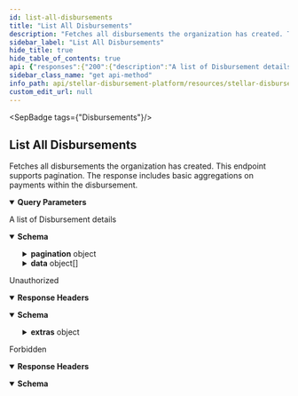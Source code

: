 ```yaml
---
id: list-all-disbursements
title: "List All Disbursements"
description: "Fetches all disbursements the organization has created. This endpoint supports pagination. The response includes basic aggregations on payments within the disbursement."
sidebar_label: "List All Disbursements"
hide_title: true
hide_table_of_contents: true
api: {"responses":{"200":{"description":"A list of Disbursement details","content":{"application/json":{"schema":{"type":"object","properties":{"pagination":{"type":"object","properties":{"next":{"type":"string","example":"?page=3&page_limit=2"},"prev":{"type":"string","example":"?page=1&page_limit=2"},"pages":{"type":"integer","example":8},"total":{"type":"integer","example":16}}},"data":{"type":"array","items":{"type":"object","properties":{"id":{"type":"string","description":"The unique identifier of the disbursement","example":"619da857-8725-4c58-933d-c120a458e0f5"},"name":{"type":"string","description":"The name of the disbursement","example":"Disbursement Name"},"country":{"type":"object","properties":{"code":{"type":"string","description":"Country code in ISO 3166 alpha-3","example":"UKR"},"name":{"type":"string","description":"Country name","example":"Ukraine"},"created_at":{"type":"string","format":"date-time","example":"2023-02-03T10:45:51.000Z"},"updated_at":{"type":"string","format":"date-time","example":"2023-02-03T10:45:51.000Z"}}},"wallet":{"type":"object","properties":{"id":{"type":"string","example":"5ada9ed5-455a-4782-a0ee-160767e0deb1"},"name":{"type":"string","example":"Vibrant Assist"},"homepage":{"type":"string","example":"https://vibrantapp.com"},"sep_10_client_domain":{"type":"string","example":"api-dev.vibrantapp.com"},"deep_link_schema":{"type":"string","example":"https://vibrantapp.com/sdp-dev"},"created_at":{"type":"string","format":"date-time","example":"2023-07-31T20:50:45.648Z"},"updated_at":{"type":"string","format":"date-time","example":"2023-07-31T20:50:45.648Z"}}},"asset":{"type":"object","properties":{"id":{"type":"string","example":"ffaec4b3-46b0-4db4-a4c4-6c3508057705"},"code":{"type":"string","description":"Asset code","example":"USDC"},"issuer":{"type":"string","description":"Asset issuer address","example":"GBBD47IF6LWK7P7MDEVSCWR7DPUWV3NY3DTQEVFL4NAT4AQH3ZLLFLA5"},"created_at":{"type":"string","format":"date-time","example":"2023-02-03T10:45:51.000Z"},"updated_at":{"type":"string","format":"date-time","example":"2023-02-03T10:45:51.000Z"},"deleted_at":{"type":"string","format":"date-time","example":"2023-06-03T10:55:51.000Z"}}},"status":{"description":"The status of the disbursement","example":"READY","type":"string","enum":["DRAFT","READY","STARTED","PAUSED","COMPLETED"]},"verification_field":{"example":"DATE_OF_BIRTH","type":"string","enum":["DATE_OF_BIRTH","PIN","NATIONAL_ID_NUMBER"]},"status_history":{"type":"array","items":{"type":"object","properties":{"user_id":{"type":"string","example":"3f351b9e-ed0f-40fa-a314-14757b42dab1"},"status":{"type":"string","enum":["DRAFT","READY","STARTED","PAUSED","COMPLETED"]},"timestamp":{"type":"string","format":"date-time","example":"2023-02-03T10:45:51.000Z"}}}},"file_name":{"type":"string","example":"disbursement-feb-03-2023.csv"},"created_at":{"type":"string","format":"date-time","example":"2023-02-03T10:45:51.000Z"},"updated_at":{"type":"string","format":"date-time","example":"2023-02-03T10:45:51.000Z"},"total_payments":{"type":"integer","description":"Total number of payments","example":10},"total_payments_sent":{"type":"integer","description":"Total number of successful payments","example":8},"total_payments_failed":{"type":"integer","description":"Total number of failed payments","example":1},"total_payments_remaining":{"type":"integer","description":"Total number of remaining payments","example":1},"amount_disbursed":{"type":"string","description":"The total amount disbursed so far","example":"800.00"},"total_amount":{"type":"string","description":"The total amount to be disbursed","example":"1000.00"},"average_amount":{"type":"string","description":"The average amount per payment","example":"100.00"}}}}},"example":{"pagination":{"next":"/disbursements?page=3&page_limit=1","prev":"/disbursements?page=1&page_limit=1","pages":4,"total":4},"data":{"id":"619da857-8725-4c58-933d-c120a458e0f5","name":"Disbursement Name","country":{"code":"UKR","name":"Ukraine","created_at":"2023-02-03T10:45:51.000Z","updated_at":"2023-02-03T10:45:51.000Z"},"wallet":{"id":"e2de8544-b7e2-40a9-ad40-411f70d5c4bf","name":"Vibrant","homepage":"https://vibrantapp.com"},"asset":{"id":"25923001-508a-4629-9186-c41211b2a3d0","code":"USDC","issuer":"GBBD47IF6LWK7P7MDEVSCWR7DPUWV3NY3DTQEVFL4NAT4AQH3ZLLFLA5"},"status":"READY","verification_field":"DATE_OF_BIRTH","status_history":[{"user_id":null,"status":"DRAFT","timestamp":"2023-02-03T10:45:51.000Z"},{"user_id":"2ec7f1f9-add3-4e6d-9d14-bd8ac5e88872","status":"READY","timestamp":"2023-02-03T10:45:51.000Z"}],"file_name":"disbursement-february-03-2023.csv","created_at":"2023-02-03T10:45:51.000Z","updated_at":"2023-02-03T10:45:51.000Z","total_payments":10,"total_payments_sent":8,"total_payments_failed":1,"total_payments_remaining":1,"amount_disbursed":"800.00","total_amount":"1000.00","average_amount":"100.00"}}}}}},"401":{"description":"Unauthorized","headers":{},"content":{"application/json":{"schema":{"type":"object","properties":{"error":{"type":"string"},"extras":{"type":"object","properties":{"status":{"type":"number"},"message":{"type":"string"}}}},"example":{"error":"Not authorized","extras":{"status":401,"message":"Not authorized"}}},"examples":{"response":{"value":{"error":"Not authorized","extras":{"status":401,"message":"Not authorized"}}}}}}},"403":{"description":"Forbidden","headers":{},"content":{"application/json":{"schema":{"type":"object","properties":{"error":{"type":"string"}},"example":{"error":"Forbidden"}},"examples":{"response":{"value":{"error":"Forbidden"}}}}}}},"operationId":"List All Disbursements","description":"Fetches all disbursements the organization has created. This endpoint supports pagination. The response includes basic aggregations on payments within the disbursement.","tags":["Disbursements"],"parameters":[{"name":"page","in":"query","description":"The page requested.","required":false,"schema":{"type":"number","default":1}},{"name":"page_limit","in":"query","description":"Define how many results will be returned in the response.","required":false,"schema":{"type":"number","default":20}},{"name":"q","in":"query","description":"A search term used to query through the disbursement names.","required":false,"schema":{"type":"string"}},{"name":"status","in":"query","description":"Exact match on the status of the disbursement.","required":false,"example":"DRAFT","schema":{"type":"string","enum":["DRAFT","READY","STARTED","PAUSED","COMPLETED"]}},{"name":"created_at_after","in":"query","description":"Only return disbursements that are created after this date. Format: YYYY-MM-DD","required":false,"example":"2006-01-02","schema":{"type":"string"}},{"name":"created_at_before","in":"query","description":"Only return disbursements that are created before this date. Format: YYYY-MM-DD","required":false,"example":"2006-01-02","schema":{"type":"string"}},{"name":"sort","in":"query","description":"Field used to sort disbursements","required":false,"schema":{"type":"string","enum":["name","created_at"],"default":"created_at"}},{"name":"direction","in":"query","description":"Direction for sorting disbursements.","required":false,"schema":{"type":"string","enum":["asc","desc"],"default":"asc"}}],"security":[{"BearerAuth":[]}],"method":"get","path":"/disbursements","securitySchemes":{"BearerAuth":{"type":"apiKey","name":"Authorization","in":"header","description":"JWT used for authentication, signed with an ES256 private key."}},"info":{"title":"Stellar Disbursement Platform API","version":"","description":"The Stellar Disbursement Platform (SDP) is a tool built for organizations to make bulk payments to a group of recipients over the Stellar network. You can read more about using the SDP [here](https://developers.stellar.org/docs/category/use-the-stellar-disbursement-platform)."},"postman":{"name":"List All Disbursements","description":{"content":"Fetches all disbursements the organization has created. This endpoint supports pagination. The response includes basic aggregations on payments within the disbursement.","type":"text/plain"},"url":{"path":["disbursements"],"host":["{{baseUrl}}"],"query":[{"disabled":false,"description":{"content":"The page requested.","type":"text/plain"},"key":"page","value":""},{"disabled":false,"description":{"content":"Define how many results will be returned in the response.","type":"text/plain"},"key":"page_limit","value":""},{"disabled":false,"description":{"content":"A search term used to query through the disbursement names.","type":"text/plain"},"key":"q","value":""},{"disabled":false,"description":{"content":"Exact match on the status of the disbursement.","type":"text/plain"},"key":"status","value":""},{"disabled":false,"description":{"content":"Only return disbursements that are created after this date. Format: YYYY-MM-DD","type":"text/plain"},"key":"created_at_after","value":""},{"disabled":false,"description":{"content":"Only return disbursements that are created before this date. Format: YYYY-MM-DD","type":"text/plain"},"key":"created_at_before","value":""},{"disabled":false,"description":{"content":"Field used to sort disbursements","type":"text/plain"},"key":"sort","value":""},{"disabled":false,"description":{"content":"Direction for sorting disbursements.","type":"text/plain"},"key":"direction","value":""}],"variable":[]},"header":[{"key":"Accept","value":"application/json"}],"method":"GET","auth":{"type":"apikey","apikey":[{"type":"any","value":"Authorization","key":"key"},{"type":"any","value":"<API Key>","key":"value"},{"type":"any","value":"header","key":"in"}]}}}
sidebar_class_name: "get api-method"
info_path: api/stellar-disbursement-platform/resources/stellar-disbursement-platform-api
custom_edit_url: null
---
```



<SepBadge tags={"Disbursements"}/>


## List All Disbursements



Fetches all disbursements the organization has created. This endpoint supports pagination. The response includes basic aggregations on payments within the disbursement.

<details style={{"marginBottom":"1rem"}} data-collapsed={false} open={true}><summary style={{}}><strong>Query Parameters</strong></summary><div><ul><ParamsItem className={"paramsItem"} param={{"name":"page","in":"query","description":"The page requested.","required":false,"schema":{"type":"number","default":1}}}></ParamsItem><ParamsItem className={"paramsItem"} param={{"name":"page_limit","in":"query","description":"Define how many results will be returned in the response.","required":false,"schema":{"type":"number","default":20}}}></ParamsItem><ParamsItem className={"paramsItem"} param={{"name":"q","in":"query","description":"A search term used to query through the disbursement names.","required":false,"schema":{"type":"string"}}}></ParamsItem><ParamsItem className={"paramsItem"} param={{"name":"status","in":"query","description":"Exact match on the status of the disbursement.","required":false,"example":"DRAFT","schema":{"type":"string","enum":["DRAFT","READY","STARTED","PAUSED","COMPLETED"]}}}></ParamsItem><ParamsItem className={"paramsItem"} param={{"name":"created_at_after","in":"query","description":"Only return disbursements that are created after this date. Format: YYYY-MM-DD","required":false,"example":"2006-01-02","schema":{"type":"string"}}}></ParamsItem><ParamsItem className={"paramsItem"} param={{"name":"created_at_before","in":"query","description":"Only return disbursements that are created before this date. Format: YYYY-MM-DD","required":false,"example":"2006-01-02","schema":{"type":"string"}}}></ParamsItem><ParamsItem className={"paramsItem"} param={{"name":"sort","in":"query","description":"Field used to sort disbursements","required":false,"schema":{"type":"string","enum":["name","created_at"],"default":"created_at"}}}></ParamsItem><ParamsItem className={"paramsItem"} param={{"name":"direction","in":"query","description":"Direction for sorting disbursements.","required":false,"schema":{"type":"string","enum":["asc","desc"],"default":"asc"}}}></ParamsItem></ul></div></details><div><ApiTabs><TabItem label={"200"} value={"200"}><div>

A list of Disbursement details

</div><div><MimeTabs schemaType={"response"}><TabItem label={"application/json"} value={"application/json"}><SchemaTabs><TabItem label={"Schema"} value={"Schema"}><details style={{}} data-collapsed={false} open={true}><summary style={{"textAlign":"left"}}><strong>Schema</strong></summary><div style={{"textAlign":"left","marginLeft":"1rem"}}></div><ul style={{"marginLeft":"1rem"}}><SchemaItem collapsible={true} className={"schemaItem"}><details style={{}}><summary style={{}}><strong>pagination</strong><span style={{"opacity":"0.6"}}> object</span></summary><div style={{"marginLeft":"1rem"}}><SchemaItem collapsible={false} name={"next"} required={false} schemaName={"string"} qualifierMessage={undefined} schema={{"type":"string","example":"?page=3&page_limit=2"}}></SchemaItem><SchemaItem collapsible={false} name={"prev"} required={false} schemaName={"string"} qualifierMessage={undefined} schema={{"type":"string","example":"?page=1&page_limit=2"}}></SchemaItem><SchemaItem collapsible={false} name={"pages"} required={false} schemaName={"integer"} qualifierMessage={undefined} schema={{"type":"integer","example":8}}></SchemaItem><SchemaItem collapsible={false} name={"total"} required={false} schemaName={"integer"} qualifierMessage={undefined} schema={{"type":"integer","example":16}}></SchemaItem></div></details></SchemaItem><SchemaItem collapsible={true} className={"schemaItem"}><details style={{}}><summary style={{}}><strong>data</strong><span style={{"opacity":"0.6"}}> object[]</span></summary><div style={{"marginLeft":"1rem"}}><li><div style={{"fontSize":"var(--ifm-code-font-size)","opacity":"0.6","marginLeft":"-.5rem","paddingBottom":".5rem"}}>Array [</div></li><SchemaItem collapsible={false} name={"id"} required={false} schemaName={"string"} qualifierMessage={undefined} schema={{"type":"string","description":"The unique identifier of the disbursement","example":"619da857-8725-4c58-933d-c120a458e0f5"}}></SchemaItem><SchemaItem collapsible={false} name={"name"} required={false} schemaName={"string"} qualifierMessage={undefined} schema={{"type":"string","description":"The name of the disbursement","example":"Disbursement Name"}}></SchemaItem><SchemaItem collapsible={true} className={"schemaItem"}><details style={{}}><summary style={{}}><strong>country</strong><span style={{"opacity":"0.6"}}> object</span></summary><div style={{"marginLeft":"1rem"}}><SchemaItem collapsible={false} name={"code"} required={false} schemaName={"string"} qualifierMessage={undefined} schema={{"type":"string","description":"Country code in ISO 3166 alpha-3","example":"UKR"}}></SchemaItem><SchemaItem collapsible={false} name={"name"} required={false} schemaName={"string"} qualifierMessage={undefined} schema={{"type":"string","description":"Country name","example":"Ukraine"}}></SchemaItem><SchemaItem collapsible={false} name={"created_at"} required={false} schemaName={"date-time"} qualifierMessage={undefined} schema={{"type":"string","format":"date-time","example":"2023-02-03T10:45:51.000Z"}}></SchemaItem><SchemaItem collapsible={false} name={"updated_at"} required={false} schemaName={"date-time"} qualifierMessage={undefined} schema={{"type":"string","format":"date-time","example":"2023-02-03T10:45:51.000Z"}}></SchemaItem></div></details></SchemaItem><SchemaItem collapsible={true} className={"schemaItem"}><details style={{}}><summary style={{}}><strong>wallet</strong><span style={{"opacity":"0.6"}}> object</span></summary><div style={{"marginLeft":"1rem"}}><SchemaItem collapsible={false} name={"id"} required={false} schemaName={"string"} qualifierMessage={undefined} schema={{"type":"string","example":"5ada9ed5-455a-4782-a0ee-160767e0deb1"}}></SchemaItem><SchemaItem collapsible={false} name={"name"} required={false} schemaName={"string"} qualifierMessage={undefined} schema={{"type":"string","example":"Vibrant Assist"}}></SchemaItem><SchemaItem collapsible={false} name={"homepage"} required={false} schemaName={"string"} qualifierMessage={undefined} schema={{"type":"string","example":"https://vibrantapp.com"}}></SchemaItem><SchemaItem collapsible={false} name={"sep_10_client_domain"} required={false} schemaName={"string"} qualifierMessage={undefined} schema={{"type":"string","example":"api-dev.vibrantapp.com"}}></SchemaItem><SchemaItem collapsible={false} name={"deep_link_schema"} required={false} schemaName={"string"} qualifierMessage={undefined} schema={{"type":"string","example":"https://vibrantapp.com/sdp-dev"}}></SchemaItem><SchemaItem collapsible={false} name={"created_at"} required={false} schemaName={"date-time"} qualifierMessage={undefined} schema={{"type":"string","format":"date-time","example":"2023-07-31T20:50:45.648Z"}}></SchemaItem><SchemaItem collapsible={false} name={"updated_at"} required={false} schemaName={"date-time"} qualifierMessage={undefined} schema={{"type":"string","format":"date-time","example":"2023-07-31T20:50:45.648Z"}}></SchemaItem></div></details></SchemaItem><SchemaItem collapsible={true} className={"schemaItem"}><details style={{}}><summary style={{}}><strong>asset</strong><span style={{"opacity":"0.6"}}> object</span></summary><div style={{"marginLeft":"1rem"}}><SchemaItem collapsible={false} name={"id"} required={false} schemaName={"string"} qualifierMessage={undefined} schema={{"type":"string","example":"ffaec4b3-46b0-4db4-a4c4-6c3508057705"}}></SchemaItem><SchemaItem collapsible={false} name={"code"} required={false} schemaName={"string"} qualifierMessage={undefined} schema={{"type":"string","description":"Asset code","example":"USDC"}}></SchemaItem><SchemaItem collapsible={false} name={"issuer"} required={false} schemaName={"string"} qualifierMessage={undefined} schema={{"type":"string","description":"Asset issuer address","example":"GBBD47IF6LWK7P7MDEVSCWR7DPUWV3NY3DTQEVFL4NAT4AQH3ZLLFLA5"}}></SchemaItem><SchemaItem collapsible={false} name={"created_at"} required={false} schemaName={"date-time"} qualifierMessage={undefined} schema={{"type":"string","format":"date-time","example":"2023-02-03T10:45:51.000Z"}}></SchemaItem><SchemaItem collapsible={false} name={"updated_at"} required={false} schemaName={"date-time"} qualifierMessage={undefined} schema={{"type":"string","format":"date-time","example":"2023-02-03T10:45:51.000Z"}}></SchemaItem><SchemaItem collapsible={false} name={"deleted_at"} required={false} schemaName={"date-time"} qualifierMessage={undefined} schema={{"type":"string","format":"date-time","example":"2023-06-03T10:55:51.000Z"}}></SchemaItem></div></details></SchemaItem><SchemaItem collapsible={false} name={"status"} required={false} schemaName={"string"} qualifierMessage={"**Possible values:** [`DRAFT`, `READY`, `STARTED`, `PAUSED`, `COMPLETED`]"} schema={{"description":"The status of the disbursement","example":"READY","type":"string","enum":["DRAFT","READY","STARTED","PAUSED","COMPLETED"]}}></SchemaItem><SchemaItem collapsible={false} name={"verification_field"} required={false} schemaName={"string"} qualifierMessage={"**Possible values:** [`DATE_OF_BIRTH`, `PIN`, `NATIONAL_ID_NUMBER`]"} schema={{"example":"DATE_OF_BIRTH","type":"string","enum":["DATE_OF_BIRTH","PIN","NATIONAL_ID_NUMBER"]}}></SchemaItem><SchemaItem collapsible={true} className={"schemaItem"}><details style={{}}><summary style={{}}><strong>status_history</strong><span style={{"opacity":"0.6"}}> object[]</span></summary><div style={{"marginLeft":"1rem"}}><li><div style={{"fontSize":"var(--ifm-code-font-size)","opacity":"0.6","marginLeft":"-.5rem","paddingBottom":".5rem"}}>Array [</div></li><SchemaItem collapsible={false} name={"user_id"} required={false} schemaName={"string"} qualifierMessage={undefined} schema={{"type":"string","example":"3f351b9e-ed0f-40fa-a314-14757b42dab1"}}></SchemaItem><SchemaItem collapsible={false} name={"status"} required={false} schemaName={"string"} qualifierMessage={"**Possible values:** [`DRAFT`, `READY`, `STARTED`, `PAUSED`, `COMPLETED`]"} schema={{"type":"string","enum":["DRAFT","READY","STARTED","PAUSED","COMPLETED"]}}></SchemaItem><SchemaItem collapsible={false} name={"timestamp"} required={false} schemaName={"date-time"} qualifierMessage={undefined} schema={{"type":"string","format":"date-time","example":"2023-02-03T10:45:51.000Z"}}></SchemaItem><li><div style={{"fontSize":"var(--ifm-code-font-size)","opacity":"0.6","marginLeft":"-.5rem"}}>]</div></li></div></details></SchemaItem><SchemaItem collapsible={false} name={"file_name"} required={false} schemaName={"string"} qualifierMessage={undefined} schema={{"type":"string","example":"disbursement-feb-03-2023.csv"}}></SchemaItem><SchemaItem collapsible={false} name={"created_at"} required={false} schemaName={"date-time"} qualifierMessage={undefined} schema={{"type":"string","format":"date-time","example":"2023-02-03T10:45:51.000Z"}}></SchemaItem><SchemaItem collapsible={false} name={"updated_at"} required={false} schemaName={"date-time"} qualifierMessage={undefined} schema={{"type":"string","format":"date-time","example":"2023-02-03T10:45:51.000Z"}}></SchemaItem><SchemaItem collapsible={false} name={"total_payments"} required={false} schemaName={"integer"} qualifierMessage={undefined} schema={{"type":"integer","description":"Total number of payments","example":10}}></SchemaItem><SchemaItem collapsible={false} name={"total_payments_sent"} required={false} schemaName={"integer"} qualifierMessage={undefined} schema={{"type":"integer","description":"Total number of successful payments","example":8}}></SchemaItem><SchemaItem collapsible={false} name={"total_payments_failed"} required={false} schemaName={"integer"} qualifierMessage={undefined} schema={{"type":"integer","description":"Total number of failed payments","example":1}}></SchemaItem><SchemaItem collapsible={false} name={"total_payments_remaining"} required={false} schemaName={"integer"} qualifierMessage={undefined} schema={{"type":"integer","description":"Total number of remaining payments","example":1}}></SchemaItem><SchemaItem collapsible={false} name={"amount_disbursed"} required={false} schemaName={"string"} qualifierMessage={undefined} schema={{"type":"string","description":"The total amount disbursed so far","example":"800.00"}}></SchemaItem><SchemaItem collapsible={false} name={"total_amount"} required={false} schemaName={"string"} qualifierMessage={undefined} schema={{"type":"string","description":"The total amount to be disbursed","example":"1000.00"}}></SchemaItem><SchemaItem collapsible={false} name={"average_amount"} required={false} schemaName={"string"} qualifierMessage={undefined} schema={{"type":"string","description":"The average amount per payment","example":"100.00"}}></SchemaItem><li><div style={{"fontSize":"var(--ifm-code-font-size)","opacity":"0.6","marginLeft":"-.5rem"}}>]</div></li></div></details></SchemaItem></ul></details></TabItem><TabItem label={"Example (from schema)"} value={"Example (from schema)"}><ResponseSamples responseExample={"{\n  \"pagination\": {\n    \"next\": \"/disbursements?page=3&page_limit=1\",\n    \"prev\": \"/disbursements?page=1&page_limit=1\",\n    \"pages\": 4,\n    \"total\": 4\n  },\n  \"data\": {\n    \"id\": \"619da857-8725-4c58-933d-c120a458e0f5\",\n    \"name\": \"Disbursement Name\",\n    \"country\": {\n      \"code\": \"UKR\",\n      \"name\": \"Ukraine\",\n      \"created_at\": \"2023-02-03T10:45:51.000Z\",\n      \"updated_at\": \"2023-02-03T10:45:51.000Z\"\n    },\n    \"wallet\": {\n      \"id\": \"e2de8544-b7e2-40a9-ad40-411f70d5c4bf\",\n      \"name\": \"Vibrant\",\n      \"homepage\": \"https://vibrantapp.com\"\n    },\n    \"asset\": {\n      \"id\": \"25923001-508a-4629-9186-c41211b2a3d0\",\n      \"code\": \"USDC\",\n      \"issuer\": \"GBBD47IF6LWK7P7MDEVSCWR7DPUWV3NY3DTQEVFL4NAT4AQH3ZLLFLA5\"\n    },\n    \"status\": \"READY\",\n    \"verification_field\": \"DATE_OF_BIRTH\",\n    \"status_history\": [\n      {\n        \"user_id\": null,\n        \"status\": \"DRAFT\",\n        \"timestamp\": \"2023-02-03T10:45:51.000Z\"\n      },\n      {\n        \"user_id\": \"2ec7f1f9-add3-4e6d-9d14-bd8ac5e88872\",\n        \"status\": \"READY\",\n        \"timestamp\": \"2023-02-03T10:45:51.000Z\"\n      }\n    ],\n    \"file_name\": \"disbursement-february-03-2023.csv\",\n    \"created_at\": \"2023-02-03T10:45:51.000Z\",\n    \"updated_at\": \"2023-02-03T10:45:51.000Z\",\n    \"total_payments\": 10,\n    \"total_payments_sent\": 8,\n    \"total_payments_failed\": 1,\n    \"total_payments_remaining\": 1,\n    \"amount_disbursed\": \"800.00\",\n    \"total_amount\": \"1000.00\",\n    \"average_amount\": \"100.00\"\n  }\n}"} language={"json"}></ResponseSamples></TabItem></SchemaTabs></TabItem></MimeTabs></div></TabItem><TabItem label={"401"} value={"401"}><div>

Unauthorized

</div><details style={{"textAlign":"left","marginBottom":"1rem"}} data-collaposed={true} open={false}><summary style={{}}><strong>Response Headers</strong></summary><ul style={{"marginLeft":"1rem"}}></ul></details><div><MimeTabs schemaType={"response"}><TabItem label={"application/json"} value={"application/json"}><SchemaTabs><TabItem label={"Schema"} value={"Schema"}><details style={{}} data-collapsed={false} open={true}><summary style={{"textAlign":"left"}}><strong>Schema</strong></summary><div style={{"textAlign":"left","marginLeft":"1rem"}}></div><ul style={{"marginLeft":"1rem"}}><SchemaItem collapsible={false} name={"error"} required={false} schemaName={"string"} qualifierMessage={undefined} schema={{"type":"string"}}></SchemaItem><SchemaItem collapsible={true} className={"schemaItem"}><details style={{}}><summary style={{}}><strong>extras</strong><span style={{"opacity":"0.6"}}> object</span></summary><div style={{"marginLeft":"1rem"}}><SchemaItem collapsible={false} name={"status"} required={false} schemaName={"number"} qualifierMessage={undefined} schema={{"type":"number"}}></SchemaItem><SchemaItem collapsible={false} name={"message"} required={false} schemaName={"string"} qualifierMessage={undefined} schema={{"type":"string"}}></SchemaItem></div></details></SchemaItem></ul></details></TabItem><TabItem label={"Example (from schema)"} value={"Example (from schema)"}><ResponseSamples responseExample={"{\n  \"error\": \"Not authorized\",\n  \"extras\": {\n    \"status\": 401,\n    \"message\": \"Not authorized\"\n  }\n}"} language={"json"}></ResponseSamples></TabItem><TabItem label={"response"} value={"response"}><ResponseSamples responseExample={"{\n  \"error\": \"Not authorized\",\n  \"extras\": {\n    \"status\": 401,\n    \"message\": \"Not authorized\"\n  }\n}"} language={"json"}></ResponseSamples></TabItem></SchemaTabs></TabItem></MimeTabs></div></TabItem><TabItem label={"403"} value={"403"}><div>

Forbidden

</div><details style={{"textAlign":"left","marginBottom":"1rem"}} data-collaposed={true} open={false}><summary style={{}}><strong>Response Headers</strong></summary><ul style={{"marginLeft":"1rem"}}></ul></details><div><MimeTabs schemaType={"response"}><TabItem label={"application/json"} value={"application/json"}><SchemaTabs><TabItem label={"Schema"} value={"Schema"}><details style={{}} data-collapsed={false} open={true}><summary style={{"textAlign":"left"}}><strong>Schema</strong></summary><div style={{"textAlign":"left","marginLeft":"1rem"}}></div><ul style={{"marginLeft":"1rem"}}><SchemaItem collapsible={false} name={"error"} required={false} schemaName={"string"} qualifierMessage={undefined} schema={{"type":"string"}}></SchemaItem></ul></details></TabItem><TabItem label={"Example (from schema)"} value={"Example (from schema)"}><ResponseSamples responseExample={"{\n  \"error\": \"Forbidden\"\n}"} language={"json"}></ResponseSamples></TabItem><TabItem label={"response"} value={"response"}><ResponseSamples responseExample={"{\n  \"error\": \"Forbidden\"\n}"} language={"json"}></ResponseSamples></TabItem></SchemaTabs></TabItem></MimeTabs></div></TabItem></ApiTabs></div>
